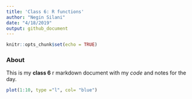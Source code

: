 ```yaml
---
title: 'Class 6: R functions'
author: "Negin Silani"
date: "4/18/2019"
output: github_document
---
```


```r
knitr::opts_chunk$set(echo = TRUE)
```

### About
This is my **class 6** r markdown document with my *code* and notes for the day.
```r
plot(1:10, type ="l", col= "blue")
```

